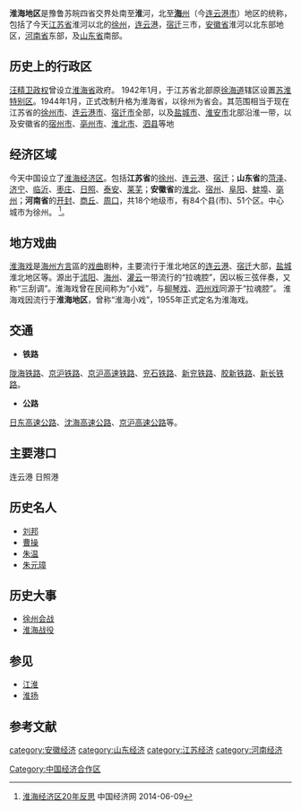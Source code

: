 {{noteTA
|1 = zh-cn:淮海战役; zh-hk:淮海戰役; zh-tw:徐蚌會戰;
}}
'''淮海地区'''是豫鲁苏皖四省交界处南至'''淮'''河，北至[[海州_(东魏)|'''海'''州]]（今[[连云港市|连云港市]]）地区的统称，包括了今天[[江苏|江苏省]]淮河以北的[[徐州|徐州]]，[[连云港|连云港]]，[[宿迁|宿迁]]三市，[[安徽省|安徽省]]淮河以北东部地区，[[河南省|河南省]]东部，及[[山东省|山东省]]南部。

==历史上的行政区==
[[汪精卫政权|汪精卫政权]]曾设立[[淮海省|淮海省]]政府。 1942年1月，于江苏省北部原[[徐海道|徐海道]]辖区设置[[苏淮特别区|苏淮特别区]]。1944年1月，正式改制升格为淮海省，以徐州为省会。其范围相当于现在江苏省的[[徐州市|徐州市]]、[[连云港市|连云港市]]、[[宿迁市|宿迁市]]全部，以及[[盐城市|盐城市]]、[[淮安市|淮安市]]北部沿淮一带，以及安徽省的[[宿州市|宿州市]]、[[亳州市|亳州市]]、[[淮北市|淮北市]]、[[泗县|泗县]]等地

==经济区域==
今天中国设立了[[淮海经济区|淮海经济区]]。包括'''江苏省'''的[[徐州|徐州]]、[[连云港|连云港]]、[[宿迁|宿迁]]；'''山东省'''的[[菏泽|菏泽]]、[[济宁|济宁]]、[[临沂|临沂]]、[[枣庄|枣庄]]、[[日照|日照]]、[[泰安|泰安]]、[[莱芜|莱芜]]；'''安徽省'''的[[淮北|淮北]]、[[宿州|宿州]]、[[阜阳|阜阳]]、[[蚌埠|蚌埠]]、[[亳州|亳州]]；'''河南省'''的[[开封|开封]]、[[商丘|商丘]]、[[周口|周口]]，共18个地级市，有84个县(市)、51个区。中心城市为徐州。 <ref>[http://www.ce.cn/kfq/KFQSY/kfqtzhjzs/200602/28/t20060228_6226087.shtml  淮海经济区20年反思] {{webarchive|url=https://web.archive.org/web/20150923221900/http://www.ce.cn/kfq/KFQSY/kfqtzhjzs/200602/28/t20060228_6226087.shtml |date=2015-09-23 }} 中国经济网 2014-06-09</ref>。
==地方戏曲==
[[淮海戏|淮海戏]]是[[海州方言|海州方言]]區的[[戏曲|戏曲]]剧种，主要流行于淮北地区的[[连云港|连云港]]、[[宿迁|宿迁]]大部，[[盐城|盐城]]淮北地区等。源出于[[沭阳|沭阳]]、[[海州_(东魏)|海州]]、[[灌云|灌云]]一带流行的“拉魂腔”，因以板三弦伴奏，又称“三刮调”。淮海戏曾在民间称为“小戏”，与[[柳琴戏|柳琴戏]]、[[泗州戏|泗州戏]]同源于“拉魂腔”。 淮海戏因流行于'''淮海地区'''，曾称“淮海小戏”，1955年正式定名为淮海戏。

== 交通 ==
*'''铁路'''
[[陇海铁路|陇海铁路]]、[[京沪铁路|京沪铁路]]、[[京沪高速铁路|京沪高速铁路]]、[[兖石铁路|兖石铁路]]、[[新兖铁路|新兖铁路]]、[[胶新铁路|胶新铁路]]、[[新长铁路|新长铁路]]。
*'''公路'''
[[日东高速公路|日东高速公路]]、[[沈海高速公路|沈海高速公路]]、[[京沪高速公路|京沪高速公路]]等。
== 主要港口 ==
连云港 日照港

==历史名人==
*[[刘邦|刘邦]]
*[[曹操|曹操]]
*[[朱温|朱温]]
*[[朱元璋|朱元璋]]


==历史大事==
*[[徐州会战|徐州会战]]
*[[淮海战役|淮海战役]]
==参见==
*[[江淮|江淮]]
*[[淮扬|淮扬]]
==参考文献==
<references/>


[[Category:中国经济合作区|Category:中国经济合作区]]
[[category:安徽经济|category:安徽经济]]
[[category:山东经济|category:山东经济]]
[[category:江苏经济|category:江苏经济]]
[[category:河南经济|category:河南经济]]